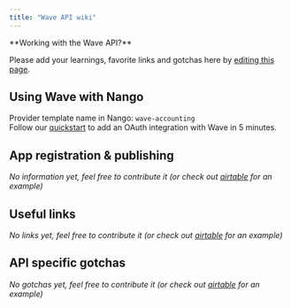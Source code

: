 ```yaml
---
title: "Wave API wiki"
---
```


<Info>
**Working with the Wave API?**

Please add your learnings, favorite links and gotchas here by
[editing this page](https://github.com/nangohq/nango/tree/master/docs/docs/providers/wave-accounting.md).

</Info>

## Using Wave with Nango[](#using-wave-with-nango "Direct link to Using Wave with Nango")

Provider template name in Nango: `wave-accounting`  
Follow our [quickstart](/quickstart) to add an OAuth integration with Wave in 5
minutes.

## App registration & publishing[](#app-registration--publishing "Direct link to App registration & publishing")

_No information yet, feel free to contribute it (or check out
[airtable](/providers/airtable) for an example)_

## Useful links[](#useful-links "Direct link to Useful links")

_No links yet, feel free to contribute it (or check out
[airtable](/providers/airtable) for an example)_

## API specific gotchas[](#api-specific-gotchas "Direct link to API specific gotchas")

_No gotchas yet, feel free to contribute it (or check out
[airtable](/providers/airtable) for an example)_
